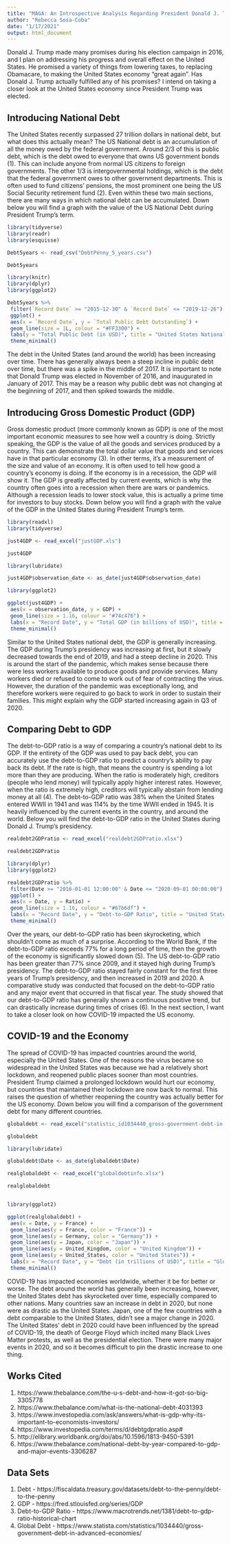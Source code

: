 ---
title: "MAGA: An Introspective Analysis Regarding President Donald J. Trump's Effect on the US Economy"
author: "Rebecca Sosa-Coba"
date: "1/17/2021"
output: html_document
---

Donald J. Trump made many promises during his election campaign in 2016, and I plan on addressing his progress and overall effect on the United States. He promised a variety of things from lowering taxes, to replacing Obamacare, to making the United States economy "great again". Has Donald J. Trump actually fulfilled any of his promises? I intend on taking a closer look at the United States economy since President Trump was elected.

## Introducing National Debt

The United States recently surpassed 27 trillion dollars in national debt, but what does this actually mean? The US National debt is an accumulation of all the money owed by the federal government. Around 2/3 of this is public debt, which is the debt owed to everyone that owns US government bonds (1). This can include anyone from normal US citizens to foreign governments. The other 1/3 is intergovernmental holdings, which is the debt that the federal government owes to other government departments. This is often used to fund citizens' pensions, the most prominent one being the US Social Security retirement fund (2). Even within these two main sections, there are many ways in which national debt can be accumulated. Down below you will find a graph with the value of the US National Debt during President Trump's term.

```{r message=FALSE, warning=FALSE, echo=FALSE}

library(tidyverse)
library(readr)
library(esquisse)

Debt5years <- read_csv("DebtPenny_5_years.csv")

Debt5years

library(knitr)
library(dplyr)
library(ggplot2)

Debt5years %>%
 filter(`Record Date` >= "2015-12-30" & `Record Date` <= "2019-12-26") %>%
 ggplot() +
 aes(x = `Record Date`, y = `Total Public Debt Outstanding`) +
 geom_line(size = 1L, colour = "#FF3300") +
 labs(y = "Total Public Debt (in USD)", title = "United States National Debt Over Time") +
 theme_minimal()

```

The debt in the United States (and around the world) has been increasing over time. There has generally always been a steep incline in public debt over time, but there was a spike in the middle of 2017. It is important to note that Donald Trump was elected in November of 2016, and inaugurated in January of 2017. This may be a reason why public debt was not changing at the beginning of 2017, and then spiked towards the middle.

## Introducing Gross Domestic Product (GDP)

Gross domestic product (more commonly known as GDP) is one of the most important economic measures to see how well a country is doing. Strictly speaking, the GDP is the value of all the goods and services produced by a country. This can demonstrate the total dollar value that goods and services have in that particular economy (3). In other terms, it's a measurement of the size and value of an economy. It is often used to tell how good a country's economy is doing. If the economy is in a recession, the GDP will show it. The GDP is greatly affected by current events, which is why the country often goes into a recession when there are wars or pandemics. Although a recession leads to lower stock value, this is actually a prime time for investors to buy stocks. Down below you will find a graph with the value of the GDP in the United States during President Trump's term.

```{r message=FALSE, warning=FALSE, echo=FALSE}
library(readxl)
library(tidyverse)

just4GDP <- read_excel("justGDP.xls")

just4GDP

library(lubridate)

just4GDP$observation_date <- as_date(just4GDP$observation_date)

library(ggplot2)

ggplot(just4GDP) +
 aes(x = observation_date, y = GDP) +
 geom_line(size = 1.16, colour = "#74c476") +
 labs(x = "Record Date", y = "Total GDP (in billions of USD)", title = "United States Gross Domestic Product (GDP) Over Time") +
 theme_minimal()

```

Similar to the United States national debt, the GDP is generally increasing. The GDP during Trump's presidency was increasing at first, but it slowly decreased towards the end of 2019, and had a steep decline in 2020. This is around the start of the pandemic, which makes sense because there were less workers available to produce goods and provide services. Many workers died or refused to come to work out of fear of contracting the virus. However, the duration of the pandemic was exceptionally long, and therefore workers were required to go back to work in order to sustain their families. This might explain why the GDP started increasing again in Q3 of 2020.

## Comparing Debt to GDP

The debt-to-GDP ratio is a way of comparing a country's national debt to its GDP. If the entirety of the GDP was used to pay back debt, you can accurately use the debt-to-GDP ratio to predict a country's ability to pay back its debt. If the rate is high, that means the country is spending a lot more than they are producing. When the ratio is moderately high, creditors (people who lend money) will typically apply higher interest rates. However, when the ratio is extremely high, creditors will typically abstain from lending money at all (4). The debt-to-GDP ratio was 38% when the United States entered WWII in 1941 and was 114% by the time WWII ended in 1945. It is heavily influenced by the current events in the country, and around the world. Below you will find the debt-to-GDP ratio in the United States during Donald J. Trump's presidency. 

```{r message=FALSE, warning=FALSE, echo=FALSE}

realdebt2GDPratio <- read_excel("realdebt2GDPratio.xlsx")

realdebt2GDPratio

library(dplyr)
library(ggplot2)

realdebt2GDPratio %>%
 filter(Date >= "2016-01-01 12:00:00" & Date <= "2020-09-01 00:00:00") %>%
 ggplot() +
 aes(x = Date, y = Ratio) +
 geom_line(size = 1.16, colour = "#67b6df") +
 labs(x = "Record Date", y = "Debt-to-GDP Ratio", title = "United States Debt-to-GDP Ratio Over Time") +
 theme_minimal()

```

Over the years, our debt-to-GDP ratio has been skyrocketing, which shouldn't come as much of a surprise. According to the World Bank, if the debt-to-GDP ratio exceeds 77% for a long period of time, then the growth of the economy is significantly slowed down (5). The US debt-to-GDP ratio has been greater than 77% since 2009, and it stayed high during Trump's presidency. The debt-to-GDP ratio stayed fairly constant for the first three years of Trump's presidency, and then increased in 2019 and 2020. A comparative study was conducted that focused on the debt-to-GDP ratio and any major event that occurred in that fiscal year. The study showed that our debt-to-GDP ratio has generally shown a continuous positive trend, but can drastically increase during times of crises (6). In the next section, I want to take a closer look on how COVID-19 impacted the US economy. 

## COVID-19 and the Economy

The spread of COVID-19 has impacted countries around the world, especially the United States. One of the reasons the virus became so widespread in the United States was because we had a relatively short lockdown, and reopened public places sooner than most countries. President Trump claimed a prolonged lockdown would hurt our economy, but countries that maintained their lockdown are now back to normal. This raises the question of whether reopening the country was actually better for the US economy. Down below you will find a comparison of the government debt for many different countries.

```{r message=FALSE, warning=FALSE, echo=FALSE}

globaldebt <- read_excel("statistic_id1034440_gross-government-debt-in-advanced-economies-2014-2020.xlsx")

globaldebt

library(lubridate)

globaldebt$Date <- as_date(globaldebt$Date)

realglobaldebt <- read_excel("globaldebtinfo.xlsx")

realglobaldebt


library(ggplot2)

ggplot(realglobaldebt) +
 aes(x = Date, y = France) +
 geom_line(aes(y = France, color = "France")) +
 geom_line(aes(y = Germany, color = "Germany")) +
 geom_line(aes(y = Japan, color = "Japan")) +
 geom_line(aes(y = United_Kingdom, color = "United Kingdom")) +
 geom_line(aes(y = United_States, color = "United States")) +
 labs(x = "Record Date", y = "Debt (in trillions of USD)", title = "Global Debt Over Time") +
 theme_minimal()

```

COVID-19 has impacted economies worldwide, whether it be for better or worse. The debt around the world has generally been increasing, however, the United States debt has skyrocketed over time, especially compared to other nations. Many countries saw an increase in debt in 2020, but none were as drastic as the United States. Japan, one of the few countries with a debt comparable to the United States, didn't see a major change in 2020. The United States' debt in 2020 could have been influenced by the spread of COVID-19, the death of George Floyd which incited many Black Lives Matter protests, as well as the presidential election. There were many major events in 2020, and so it becomes difficult to pin the drastic increase to one thing. 


## Works Cited

1. https://www.thebalance.com/the-u-s-debt-and-how-it-got-so-big-3305778
2. https://www.thebalance.com/what-is-the-national-debt-4031393
3. https://www.investopedia.com/ask/answers/what-is-gdp-why-its-important-to-economists-investors/
4. https://www.investopedia.com/terms/d/debtgdpratio.asp#
5. http://elibrary.worldbank.org/doi/abs/10.1596/1813-9450-5391
6. https://www.thebalance.com/national-debt-by-year-compared-to-gdp-and-major-events-3306287

## Data Sets

1. Debt - https://fiscaldata.treasury.gov/datasets/debt-to-the-penny/debt-to-the-penny
2. GDP - https://fred.stlouisfed.org/series/GDP
3. Debt-to-GDP Ratio - https://www.macrotrends.net/1381/debt-to-gdp-ratio-historical-chart
4. Global Debt - https://www.statista.com/statistics/1034440/gross-government-debt-in-advanced-economies/


